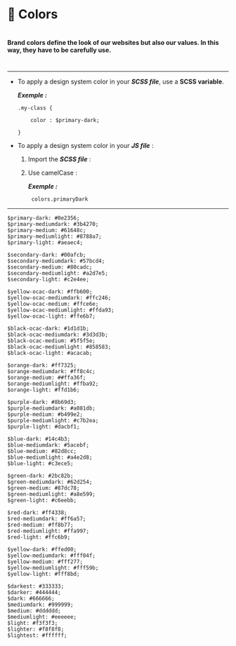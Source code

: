 

<Meta title="⚛️Atoms|🌈 Colors" />

# 🌈 Colors

#

#

#### Brand colors define the look of our websites but also our values. In this way, they have to be carefully use.

#

---

- To apply a design system color in your **_SCSS file_**, use a **SCSS variable**.

  **_Exemple :_**

      .my-class {

          color : $primary-dark;

      }

- To apply a design system color in your **_JS file_** :

  1.  Import the **_SCSS file_** :


  2.  Use camelCase :

      **_Exemple :_**

           colors.primaryDark

---

<ColorPalette>
  <ColorItem
    title="Monochrome Primary"
    colors={[
      colors.primaryDark,
      colors.primaryMediumDark,
      colors.primaryMedium,
      colors.primaryMediumLight,
      colors.primaryLight,
    ]}
  />
</ColorPalette>

    $primary-dark: #0e2356;
    $primary-mediumdark: #3b4270;
    $primary-medium: #61648c;
    $primary-mediumlight: #8788a7;
    $primary-light: #aeaec4;

<ColorPalette>
  <ColorItem
    title="Monochrome Secondary"
    colors={[
      colors.secondaryDark,
      colors.secondaryMediumDark,
      colors.secondaryMedium,
      colors.secondaryMediumLight,
      colors.secondaryLight,
    ]}
  />
</ColorPalette>

    $secondary-dark: #00afcb;
    $secondary-mediumdark: #57bcd4;
    $secondary-medium: #80cadc;
    $secondary-mediumlight: #a2d7e5;
    $secondary-light: #c2e4ee;

<ColorPalette>
  <ColorItem
    title="Monochrome Yellow Ocac"
    colors={[
      colors.yellowOcacDark,
      colors.yellowOcacMediumDark,
      colors.yellowOcacMedium,
      colors.yellowOcacMediumLight,
      colors.yellowOcacLight,
    ]}
  />
</ColorPalette>

    $yellow-ocac-dark: #ffb600;
    $yellow-ocac-mediumdark: #ffc246;
    $yellow-ocac-medium: #ffce6e;
    $yellow-ocac-mediumlight: #ffda93;
    $yellow-ocac-light: #ffe6b7;

<ColorPalette>
  <ColorItem
    title="Monochrome Black Ocac"
    colors={[
      colors.blackOcacDark,
      colors.blackOcacMediumDark,
      colors.blackOcacMedium,
      colors.blackOcacMediumLight,
      colors.blackOcacLight,
    ]}
  />
</ColorPalette>

    $black-ocac-dark: #1d1d1b;
    $black-ocac-mediumdark: #3d3d3b;
    $black-ocac-medium: #5f5f5e;
    $black-ocac-mediumlight: #858583;
    $black-ocac-light: #acacab;

<ColorPalette>
  <ColorItem
    title="Monochrome Orange"
    colors={[
      colors.orangeDark,
      colors.orangeMediumDark,
      colors.orangeMedium,
      colors.orangeMediumLight,
      colors.orangeLight,
    ]}
  />
</ColorPalette>

    $orange-dark: #ff7325;
    $orange-mediumdark: #ff8c4c;
    $orange-medium: ##ffa36f;
    $orange-mediumlight: #ffba92;
    $orange-light: #ffd1b6;

<ColorPalette>
  <ColorItem
    title="Monochrome Purple"
    colors={[
      colors.purpleDark,
      colors.purpleMediumDark,
      colors.purpleMedium,
      colors.purpleMediumLight,
      colors.purpleLight,
    ]}
  />
</ColorPalette>

    $purple-dark: #8b69d3;
    $purple-mediumdark: #a081db;
    $purple-medium: #b499e2;
    $purple-mediumlight: #c7b2ea;
    $purple-light: #dacbf1;

<ColorPalette>
  <ColorItem
    title="Monochrome Blue"
    colors={[
      colors.blueDark,
      colors.blueMediumDark,
      colors.blueMedium,
      colors.blueMediumLight,
      colors.blueLight,
    ]}
  />
</ColorPalette>

    $blue-dark: #14c4b3;
    $blue-mediumdark: #5acebf;
    $blue-medium: #82d8cc;
    $blue-mediumlight: #a4e2d8;
    $blue-light: #c3ece5;

<ColorPalette>
  <ColorItem
    title="Monochrome Green"
    colors={[
      colors.greenDark,
      colors.greenMediumDark,
      colors.greenMedium,
      colors.greenMediumLight,
      colors.greenLight,
    ]}
  />
</ColorPalette>

    $green-dark: #2bc82b;
    $green-mediumdark: #62d254;
    $green-medium: #87dc78;
    $green-mediumlight: #a8e599;
    $green-light: #c6eebb;

<ColorPalette>
  <ColorItem
    title="Monochrome Red"
    colors={[
      colors.redDark,
      colors.redMediumDark,
      colors.redMedium,
      colors.redMediumLight,
      colors.redLight,
    ]}
  />
</ColorPalette>

    $red-dark: #ff4338;
    $red-mediumdark: #ff6a57;
    $red-medium: #ff8b77;
    $red-mediumlight: #ffa997;
    $red-light: #ffc6b9;

<ColorPalette>
  <ColorItem
    title="Monochrome Yellow"
    colors={[
      colors.yellowDark,
      colors.yellowMediumDark,
      colors.yellowMedium,
      colors.yellowMediumLight,
      colors.yellowLight,
    ]}
  />
</ColorPalette>

    $yellow-dark: #ffed00;
    $yellow-mediumdark: #fff04f;
    $yellow-medium: #fff277;
    $yellow-mediumlight: #fff59b;
    $yellow-light: #fff8bd;

<ColorPalette>
  <ColorItem
    title="Monochrome"
    colors={[
      colors.darkest,
      colors.darker,
      colors.dark,
      colors.mediumDark,
      colors.medium,
      colors.mediumLight,
      colors.light,
      colors.lighter,
      colors.lightest,
    ]}
  />
</ColorPalette>

    $darkest: #333333;
    $darker: #444444;
    $dark: #666666;
    $mediumdark: #999999;
    $medium: #dddddd;
    $mediumlight: #eeeeee;
    $light: #f3f3f3;
    $lighter: #f8f8f8;
    $lightest: #ffffff;

```

```
